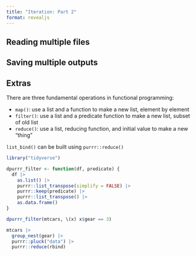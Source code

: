 ```yaml
---
title: "Iteration: Part 2"
format: revealjs
---
```


## Reading multiple files


## Saving multiple outputs

## Extras

There are three fundamental operations in functional programming:

 - `map()`: use a list and a function to make a new list, element by element
 - `filter()`: use a list and a predicate function to make a new list, subset of old list
 - `reduce()`: use a list, reducing function, and initial value to make a new "thing"

`list_bind()` can be built using `purrr::reduce()`

```r
library("tidyverse")

dpurrr_filter <- function(df, predicate) {
  df |>
    as.list() |>
    purrr::list_transpose(simplify = FALSE) |>
    purrr::keep(predicate) |>
    purrr::list_transpose() |>
    as.data.frame() 
}
```

```r
dpurrr_filter(mtcars, \(x) x$gear == 3)
```

```r
mtcars |> 
  group_nest(gear) |>
  purrr::pluck("data") |>
  purrr::reduce(rbind)
```

